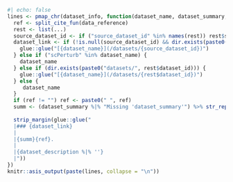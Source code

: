 ```r
#| echo: false
lines <- pmap_chr(dataset_info, function(dataset_name, dataset_summary, dataset_description, data_reference, ...) {
  ref <- split_cite_fun(data_reference)
  rest <- list(...)
  source_dataset_id <- if ("source_dataset_id" %in% names(rest)) rest$source_dataset_id else NULL
  dataset_link <- if (!is.null(source_dataset_id) && dir.exists(paste0("datasets/", source_dataset_id))) {
    glue::glue("[{dataset_name}](/datasets/{source_dataset_id})")
  } else if ("scPerturb" %in% dataset_name) {
    dataset_name
  } else if (dir.exists(paste0("datasets/", rest$dataset_id))) {
    glue::glue("[{dataset_name}](/datasets/{rest$dataset_id})")
  } else {
     dataset_name
  }
  if (ref != "") ref <- paste0(" ", ref)
  summ <- (dataset_summary %|% "Missing 'dataset_summary'") %>% str_replace_all("\\n", " ") %>% str_replace_all("\\. *$", "")
  
  strip_margin(glue::glue("
  |### {dataset_link}
  |
  |{summ}{ref}.
  |
  |{dataset_description %|% ''}
  |"))
})
knitr::asis_output(paste(lines, collapse = "\n"))
```